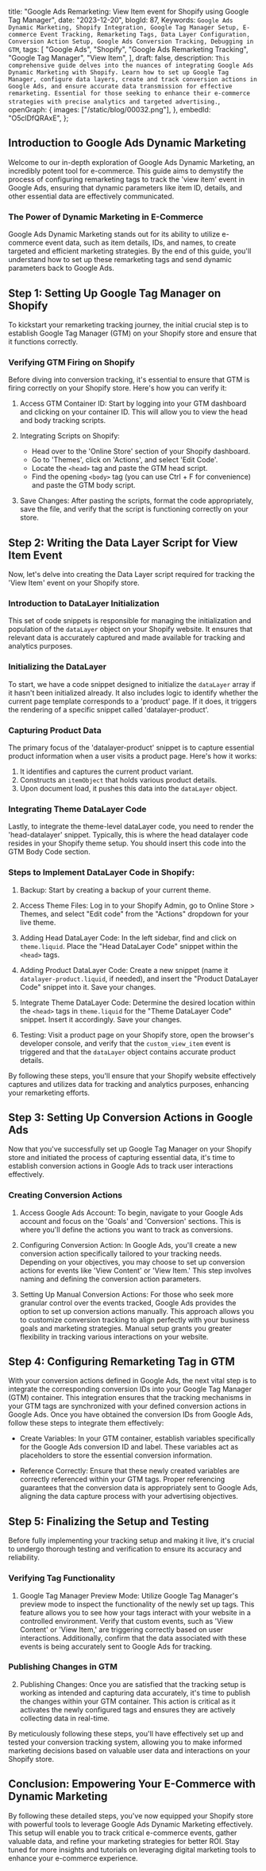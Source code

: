   title:
    "Google Ads Remarketing: View Item event for Shopify using Google Tag Manager",
  date: "2023-12-20",
  blogId: 87,
  Keywords: `Google Ads Dynamic Marketing, Shopify Integration, Google Tag Manager Setup, E-commerce Event Tracking, Remarketing Tags, Data Layer Configuration, Conversion Action Setup, Google Ads Conversion Tracking, Debugging in GTM`,
  tags: [
    "Google Ads",
    "Shopify",
    "Google Ads Remarketing Tracking",
    "Google Tag Manager",
    "View Item",
  ],
  draft: false,
  description: `This comprehensive guide delves into the nuances of integrating Google Ads Dynamic Marketing with Shopify. Learn how to set up Google Tag Manager, configure data layers, create and track conversion actions in Google Ads, and ensure accurate data transmission for effective remarketing. Essential for those seeking to enhance their e-commerce strategies with precise analytics and targeted advertising.`,
  openGraph: {
    images: ["/static/blog/00032.png"],
  },
  embedId: "O5clDfQRAxE",
};

<BlogHeader metadata={metadata} />

## Introduction to Google Ads Dynamic Marketing

Welcome to our in-depth exploration of Google Ads Dynamic Marketing, an incredibly potent tool for e-commerce. This guide aims to demystify the process of configuring remarketing tags to track the 'view item' event in Google Ads, ensuring that dynamic parameters like item ID, details, and other essential data are effectively communicated.

### The Power of Dynamic Marketing in E-Commerce

Google Ads Dynamic Marketing stands out for its ability to utilize e-commerce event data, such as item details, IDs, and names, to create targeted and efficient marketing strategies. By the end of this guide, you'll understand how to set up these remarketing tags and send dynamic parameters back to Google Ads.

## Step 1: Setting Up Google Tag Manager on Shopify

To kickstart your remarketing tracking journey, the initial crucial step is to establish Google Tag Manager (GTM) on your Shopify store and ensure that it functions correctly.

### Verifying GTM Firing on Shopify

Before diving into conversion tracking, it's essential to ensure that GTM is firing correctly on your Shopify store. Here's how you can verify it:

1. Access GTM Container ID: Start by logging into your GTM dashboard and clicking on your container ID. This will allow you to view the head and body tracking scripts.

2. Integrating Scripts on Shopify:

   - Head over to the 'Online Store' section of your Shopify dashboard.
   - Go to 'Themes', click on 'Actions', and select 'Edit Code'.
   - Locate the `<head>` tag and paste the GTM head script.
   - Find the opening `<body>` tag (you can use Ctrl + F for convenience) and paste the GTM body script.

3. Save Changes: After pasting the scripts, format the code appropriately, save the file, and verify that the script is functioning correctly on your store.

## Step 2: Writing the Data Layer Script for View Item Event

Now, let's delve into creating the Data Layer script required for tracking the 'View Item' event on your Shopify store.

### Introduction to DataLayer Initialization

This set of code snippets is responsible for managing the initialization and population of the `dataLayer` object on your Shopify website. It ensures that relevant data is accurately captured and made available for tracking and analytics purposes.

### Initializing the DataLayer

To start, we have a code snippet designed to initialize the `dataLayer` array if it hasn't been initialized already. It also includes logic to identify whether the current page template corresponds to a 'product' page. If it does, it triggers the rendering of a specific snippet called 'datalayer-product'.

<DataLayerCode type="viewItem" subType="head" />

### Capturing Product Data

The primary focus of the 'datalayer-product' snippet is to capture essential product information when a user visits a product page. Here's how it works:

1. It identifies and captures the current product variant.
2. Constructs an `itemObject` that holds various product details.
3. Upon document load, it pushes this data into the `dataLayer` object.

<DataLayerCode type="viewItem" subType="main" />

### Integrating Theme DataLayer Code

Lastly, to integrate the theme-level dataLayer code, you need to render the 'head-datalayer' snippet. Typically, this is where the head datalayer code resides in your Shopify theme setup. You should insert this code into the GTM Body Code section.

<DataLayerCode type="viewItem" subType="theme" />

### Steps to Implement DataLayer Code in Shopify:

1. Backup: Start by creating a backup of your current theme.

2. Access Theme Files: Log in to your Shopify Admin, go to Online Store > Themes, and select "Edit code" from the "Actions" dropdown for your live theme.

3. Adding Head DataLayer Code: In the left sidebar, find and click on `theme.liquid`. Place the "Head DataLayer Code" snippet within the `<head>` tags.

4. Adding Product DataLayer Code: Create a new snippet (name it `datalayer-product.liquid`, if needed), and insert the "Product DataLayer Code" snippet into it. Save your changes.

5. Integrate Theme DataLayer Code: Determine the desired location within the `<head>` tags in `theme.liquid` for the "Theme DataLayer Code" snippet. Insert it accordingly. Save your changes.

6. Testing: Visit a product page on your Shopify store, open the browser's developer console, and verify that the `custom_view_item` event is triggered and that the `dataLayer` object contains accurate product details.

By following these steps, you'll ensure that your Shopify website effectively captures and utilizes data for tracking and analytics purposes, enhancing your remarketing efforts.

## Step 3: Setting Up Conversion Actions in Google Ads

Now that you've successfully set up Google Tag Manager on your Shopify store and initiated the process of capturing essential data, it's time to establish conversion actions in Google Ads to track user interactions effectively.

### Creating Conversion Actions

1. Access Google Ads Account: To begin, navigate to your Google Ads account and focus on the 'Goals' and 'Conversion' sections. This is where you'll define the actions you want to track as conversions.

2. Configuring Conversion Action: In Google Ads, you'll create a new conversion action specifically tailored to your tracking needs. Depending on your objectives, you may choose to set up conversion actions for events like 'View Content' or 'View Item.' This step involves naming and defining the conversion action parameters.

3. Setting Up Manual Conversion Actions: For those who seek more granular control over the events tracked, Google Ads provides the option to set up conversion actions manually. This approach allows you to customize conversion tracking to align perfectly with your business goals and marketing strategies. Manual setup grants you greater flexibility in tracking various interactions on your website.

## Step 4: Configuring Remarketing Tag in GTM

With your conversion actions defined in Google Ads, the next vital step is to integrate the corresponding conversion IDs into your Google Tag Manager (GTM) container. This integration ensures that the tracking mechanisms in your GTM tags are synchronized with your defined conversion actions in Google Ads. Once you have obtained the conversion IDs from Google Ads, follow these steps to integrate them effectively:

- Create Variables: In your GTM container, establish variables specifically for the Google Ads conversion ID and label. These variables act as placeholders to store the essential conversion information.

- Reference Correctly: Ensure that these newly created variables are correctly referenced within your GTM tags. Proper referencing guarantees that the conversion data is appropriately sent to Google Ads, aligning the data capture process with your advertising objectives.

## Step 5: Finalizing the Setup and Testing

Before fully implementing your tracking setup and making it live, it's crucial to undergo thorough testing and verification to ensure its accuracy and reliability.

### Verifying Tag Functionality

1. Google Tag Manager Preview Mode: Utilize Google Tag Manager's preview mode to inspect the functionality of the newly set up tags. This feature allows you to see how your tags interact with your website in a controlled environment. Verify that custom events, such as 'View Content' or 'View Item,' are triggering correctly based on user interactions. Additionally, confirm that the data associated with these events is being accurately sent to Google Ads for tracking.

### Publishing Changes in GTM

2. Publishing Changes: Once you are satisfied that the tracking setup is working as intended and capturing data accurately, it's time to publish the changes within your GTM container. This action is critical as it activates the newly configured tags and ensures they are actively collecting data in real-time.

By meticulously following these steps, you'll have effectively set up and tested your conversion tracking system, allowing you to make informed marketing decisions based on valuable user data and interactions on your Shopify store.

## Conclusion: Empowering Your E-Commerce with Dynamic Marketing

By following these detailed steps, you've now equipped your Shopify store with powerful tools to leverage Google Ads Dynamic Marketing effectively. This setup will enable you to track critical e-commerce events, gather valuable data, and refine your marketing strategies for better ROI. Stay tuned for more insights and tutorials on leveraging digital marketing tools to enhance your e-commerce experience.
